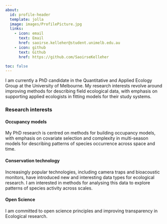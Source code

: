 ```yaml
---
about:
  id: profile-header
  template: jolla
  image: images/ProfilePicture.jpg
  links:
    - icon: email
      text: Email
      href: saoirse.kelleher@student.unimelb.edu.au
    - icon: github
      text: Github
      href: https://github.com/SaoirseKelleher

toc: false
---
```


::: {#profile-header}
I am currently a PhD candidate in the Quantitative and Applied Ecology Group at the University of Melbourne. My research interests revolve around improving methods for describing field ecological data, with emphasis on supporting applied ecologists in fitting models for their study systems.
:::

### Research interests

#### Occupancy models

My PhD research is centred on methods for building occupancy models, with emphasis on covariate selection and complexity in multi-season models for describing patterns of species occurrence across space and time.

#### Conservation technology

Increasingly popular technologies, including camera traps and bioacoustic monitors, have introduced new and interesting data types for ecological research. I am interested in methods for analysing this data to explore patterns of species activity across scales.

#### Open Science

I am committed to open science principles and improving transparency in Ecological research.
